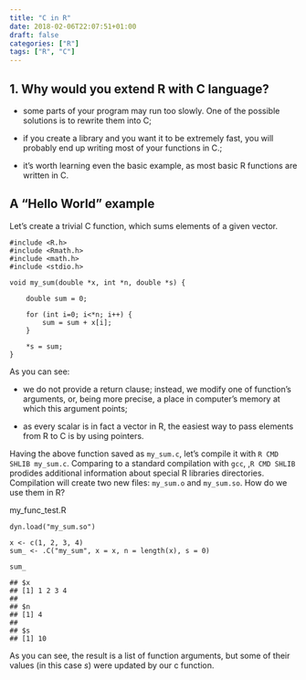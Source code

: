```yaml
---
title: "C in R"
date: 2018-02-06T22:07:51+01:00
draft: false
categories: ["R"]
tags: ["R", "C"]
---
```


## 1. Why would you extend R with C language?

* some parts of your program may run too slowly. One of the possible solutions is to rewrite them into C;

* if you create a library and you want it to be extremely fast, you will probably end up writing most of your functions in C.;

* it's worth learning even the basic example, as most basic R functions are written in C.

## A "Hello World" example

Let's create a trivial C function, which sums elements of a given vector.

```
#include <R.h> 
#include <Rmath.h> 
#include <math.h>
#include <stdio.h>

void my_sum(double *x, int *n, double *s) {
    
    double sum = 0;

    for (int i=0; i<*n; i++) {
        sum = sum + x[i];
    }

    *s = sum;
}
```

As you can see:

* we do not provide a return clause; instead, we modify one of function's arguments, or, being more precise, a place in computer's memory at which this argument points;

* as every scalar is in fact a vector in R, the easiest way to pass elements from R to C is by using pointers.

Having the above function saved as `my_sum.c`, let's compile it with `R CMD SHLIB my_sum.c`. Comparing to a standard compilation with `gcc`, ,`R CMD SHLIB` prodides additional information about special R libraries directories. Compilation will create two new files: `my_sum.o` and `my_sum.so`. How do we use them in R?

my_func_test.R
```
dyn.load("my_sum.so")

x <- c(1, 2, 3, 4)
sum_ <- .C("my_sum", x = x, n = length(x), s = 0)

sum_
```

```
## $x
## [1] 1 2 3 4
## 
## $n
## [1] 4
## 
## $s
## [1] 10

```

As you can see, the result is a list of function arguments, but some of their values (in this case *s*) were updated by our c function.

